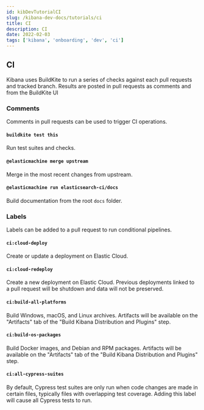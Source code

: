 ```yaml
---
id: kibDevTutorialCI
slug: /kibana-dev-docs/tutorials/ci
title: CI
description: CI
date: 2022-02-03
tags: ['kibana', 'onboarding', 'dev', 'ci']
---
```


## CI

Kibana uses BuildKite to run a series of checks against each pull requests and tracked branch.  Results are posted in pull requests as comments and from the BuildKite UI

### Comments

Comments in pull requests can be used to trigger CI operations.

#### `buildkite test this`

Run test suites and checks.

#### `@elasticmachine merge upstream`

Merge in the most recent changes from upstream.

#### `@elasticmachine run elasticsearch-ci/docs`

Build documentation from the root `docs` folder.

### Labels

Labels can be added to a pull request to run conditional pipelines.

#### `ci:cloud-deploy`

Create or update a deployment on Elastic Cloud.

#### `ci:cloud-redeploy`

Create a new deployment on Elastic Cloud.  Previous deployments linked to a pull request will be shutdown and data will not be preserved.

#### `ci:build-all-platforms`

Build Windows, macOS, and Linux archives.  Artifacts will be available on the "Artifacts" tab of the "Build Kibana Distribution and Plugins" step.

#### `ci:build-os-packages`

Build Docker images, and Debian and RPM packages.  Artifacts will be available on the "Artifacts" tab of the "Build Kibana Distribution and Plugins" step.

#### `ci:all-cypress-suites`

By default, Cypress test suites are only run when code changes are made in certain files, typically files with overlapping test coverage.  Adding this label will cause all Cypress tests to run.
